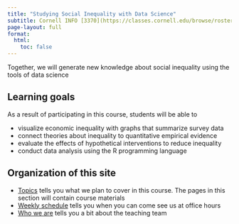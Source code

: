 ```yaml
---
title: "Studying Social Inequality with Data Science"
subtitle: Cornell INFO [3370](https://classes.cornell.edu/browse/roster/SP24/class/INFO/3370) / [5371](https://classes.cornell.edu/browse/roster/SP24/class/INFO/5371) (Spring '24)
page-layout: full
format:
  html:
    toc: false
---
```


Together, we will generate new knowledge about social inequality using the tools of data science

## Learning goals

As a result of participating in this course, students will be able to

- visualize economic inequality with graphs that summarize survey data
- connect theories about inequality to quantitative empirical evidence
- evaluate the effects of hypothetical interventions to reduce inequality
- conduct data analysis using the R programming language

## Organization of this site

- [Topics](calendar) tells you what we plan to cover in this course. The pages in this section will contain course materials
- [Weekly schedule](schedule) tells you when you can come see us at office hours
- [Who we are](who_we_are.qmd) tells you a bit about the teaching team
